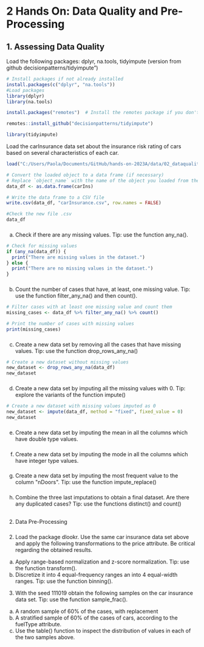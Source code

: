 # 2 Hands On: Data Quality and Pre-Processing

## 1. Assessing Data Quality

Load the following packages: dplyr, na.tools, tidyimpute (version from github decisionpatterns/tidyimpute")

```r
# Install packages if not already installed
install.packages(c("dplyr", "na.tools"))
#Load packages
library(dplyr)
library(na.tools)
```

```r
install.packages("remotes")  # Install the remotes package if you don't have it

remotes::install_github("decisionpatterns/tidyimpute")

```

```r
library(tidyimpute)
```

Load the carInsurance data set about the insurance risk rating of cars based on several characteristics of each car.

```r
load("C:/Users/Paola/Documents/GitHub/hands-on-2023A/data/02_dataquality/carInsurance.Rdata")

# Convert the loaded object to a data frame (if necessary)
# Replace `object_name` with the name of the object you loaded from the .Rdata file
data_df <- as.data.frame(carIns)

# Write the data frame to a CSV file
write.csv(data_df, "carInsurance.csv", row.names = FALSE)
```

```r
#Check the new file .csv
data_df
```

### 
(a) Check if there are any missing values.
Tip: use the function any_na().

```r
# Check for missing values
if (any_na(data_df)) {
  print("There are missing values in the dataset.")
} else {
  print("There are no missing values in the dataset.")
}
```

### 
(b) Count the number of cases that have, at least, one missing value.
Tip: use the function filter_any_na() and then count().

```r
# Filter cases with at least one missing value and count them
missing_cases <- data_df %>% filter_any_na() %>% count()

# Print the number of cases with missing values
print(missing_cases)
```

### 
(c) Create a new data set by removing all the cases that have missing values.
Tip: use the function drop_rows_any_na()

```r
# Create a new dataset without missing values
new_dataset <- drop_rows_any_na(data_df)
new_dataset
```

### 
(d) Create a new data set by imputing all the missing values with 0.
Tip: explore the variants of the function impute()

```r

# Create a new dataset with missing values imputed as 0
new_dataset <- impute(data_df, method = "fixed", fixed_value = 0)
new_dataset
```

### 
(e) Create a new data set by imputing the mean in all the columns which have double type values.

### 
(f) Create a new data set by imputing the mode in all the columns which have integer type values.

### 
(g) Create a new data set by imputing the most frequent value to the column \"nDoors\".
Tip: use the function impute_replace()

### 
(h) Combine the three last imputations to obtain a final dataset. Are there any duplicated cases?
Tip: use the functions distinct() and count()

## 
2. Data Pre-Processing

### 
2. Load the package dlookr. Use the same car insurance data set above and apply the following
transformations to the price attribute. Be critical regarding the obtained results.
(a) Apply range-based normalization and z-score normalization.
Tip: use the function transform().
(b) Discretize it into 4 equal-frequency ranges an into 4 equal-width ranges.
Tip: use the function binning().
3. With the seed 111019 obtain the following samples on the car insurance data set.
Tip: use the function sample_frac().
(a) A random sample of 60% of the cases, with replacement
(b) A stratified sample of 60% of the cases of cars, according to the fuelType attribute.
(c) Use the table() function to inspect the distribution of values in each of the two samples above.
